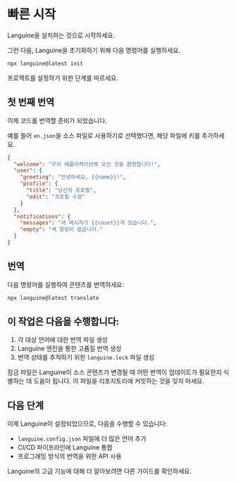 # 빠른 시작

Languine을 설치하는 것으로 시작하세요.

그런 다음, Languine을 초기화하기 위해 다음 명령어를 실행하세요.

```bash title="터미널"
npx languine@latest init
```

프로젝트를 설정하기 위한 단계를 따르세요.

## 첫 번째 번역

이제 코드를 번역할 준비가 되었습니다.

예를 들어 `en.json`을 소스 파일로 사용하기로 선택했다면, 해당 파일에 키를 추가하세요.

```json title="src/locales/en.json"
{
  "welcome": "우리 애플리케이션에 오신 것을 환영합니다!",
  "user": {
    "greeting": "안녕하세요, {{name}}!",
    "profile": {
      "title": "당신의 프로필",
      "edit": "프로필 수정"
    }
  },
  "notifications": {
    "messages": "새 메시지가 {{count}}개 있습니다.",
    "empty": "새 알림이 없습니다."
  }
}

```


## 번역

다음 명령어를 실행하여 콘텐츠를 번역하세요:

```bash title="터미널"
npx languine@latest translate
```

## 이 작업은 다음을 수행합니다:
1. 각 대상 언어에 대한 번역 파일 생성
2. Languine 엔진을 통한 고품질 번역 생성
3. 번역 상태를 추적하기 위한 `languine.lock` 파일 생성

잠금 파일은 Languine이 소스 콘텐츠가 변경될 때 어떤 번역이 업데이트가 필요한지 식별하는 데 도움이 됩니다. 이 파일을 리포지토리에 커밋하는 것을 잊지 마세요.

## 다음 단계

이제 Languine이 설정되었으므로, 다음을 수행할 수 있습니다:
- `languine.config.json` 파일에 더 많은 언어 추가
- CI/CD 파이프라인에 Languine 통합
- 프로그래밍 방식의 번역을 위한 API 사용

Languine의 고급 기능에 대해 더 알아보려면 다른 가이드를 확인하세요.